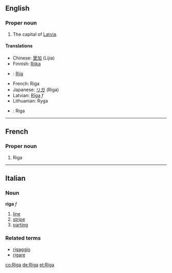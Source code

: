 ==English==
===Proper noun===

#The capital of [[Latvia]].

====Translations====
*Chinese: [[里加]] (Lijia)
*Finnish: [[Riika]]
* {{et}}: [[Riia]]
*French: Riga
*Japanese: [[リガ]] (Riga)
*Latvian: [[Rīga]] ''f''
*Lithuanian: Ryga
*{{sv}}: Riga
----

==French==
===Proper noun===

#Riga

----

==Italian==
===Noun===
'''riga''' ''f''

# [[line]]
# [[stripe]]
# [[parting]]

===Related terms===
*[[rigaggio]]
*[[rigare]]

[[co:Riga]]
[[de:Riga]]
[[et:Riga]]